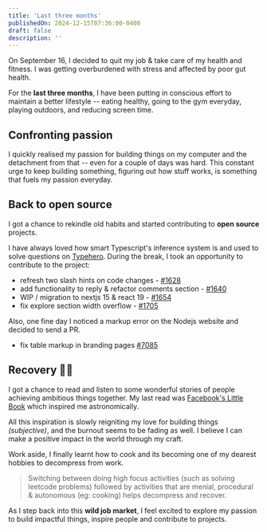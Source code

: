 ```yaml
---
title: 'Last three months'
publishedOn: 2024-12-15T07:36:00-0400
draft: false
description: ''
---
```


On September 16, I decided to quit my job & take care of
my health and fitness. I was getting overburdened with stress and
affected by poor gut health.

For the **last three months**, I have been putting in conscious effort
to maintain a better lifestyle -- eating healthy, going to the gym
everyday, playing outdoors, and reducing screen time.

## Confronting passion

I quickly realised my passion for building things on my computer and
the detachment from that -- even for a couple of days was hard. This
constant urge to keep building something, figuring out how stuff works,
is something that fuels my passion everyday.

## Back to open source

I got a chance to rekindle old habits and started contributing to **open source** projects.

I have always loved how smart Typescript's inference system is and used to solve questions on [Typehero](https://typehero.dev/).
During the break, I took an opportunity to contribute to the project:

- refresh two slash hints on code changes - [#1628](https://github.com/typehero/typehero/pull/1628)
- add functionality to reply & refactor comments section - [#1640](https://github.com/typehero/typehero/pull/1640)
- WIP / migration to nextjs 15 & react 19 - [#1654](https://github.com/typehero/typehero/pull/1654)
- fix explore section width overflow - [#1705](https://github.com/typehero/typehero/pull/1705)

Also, one fine day I noticed a markup error on the Nodejs website and decided to send a PR.

- fix table markup in branding pages [#7085](https://github.com/nodejs/nodejs.org/pull/7085)

## Recovery 💪🏼

I got a chance to read and listen to some wonderful stories of people achieving ambitious things together.
My last read was [Facebook's Little Book](https://www.map.cv/) which inspired me astronomically.

All this inspiration is slowly reigniting my love for building things _(subjective)_, and the burnout seems
to be fading as well. I believe I can make a positive impact in the world through my craft.

Work aside, I finally learnt how to cook and its becoming one of my dearest hobbies to decompress from work.

> Switching between doing high focus activities (such as solving leetcode problems) followed by activities
> that are menial, procedural & autonomous (eg: cooking) helps decompress
> and recover.

As I step back into this **wild job market**, I feel excited to explore my passion to build impactful
things, inspire people and contribute to projects.
